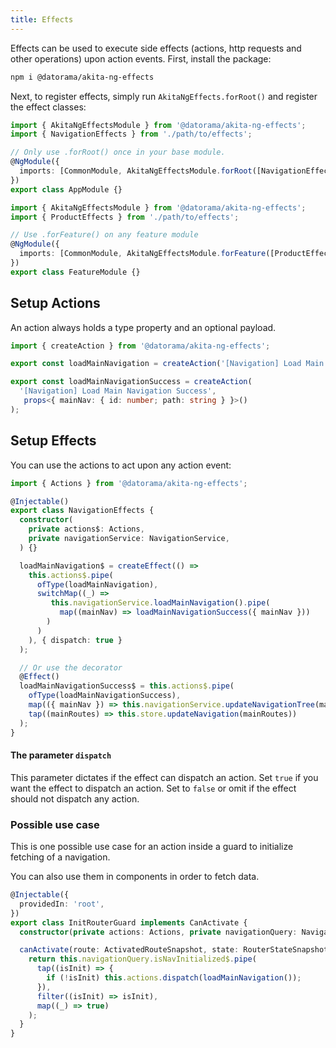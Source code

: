 ```yaml
---
title: Effects
---
```


Effects can be used to execute side effects (actions, http requests and other operations) upon action events. First, install the package:

```bash
npm i @datorama/akita-ng-effects
```

Next, to register effects, simply run `AkitaNgEffects.forRoot()` and register the effect classes:

```ts title="app.module.ts"
import { AkitaNgEffectsModule } from '@datorama/akita-ng-effects';
import { NavigationEffects } from './path/to/effects';

// Only use .forRoot() once in your base module.
@NgModule({
  imports: [CommonModule, AkitaNgEffectsModule.forRoot([NavigationEffects])],
})
export class AppModule {}
```

```ts title="product.module.ts"
import { AkitaNgEffectsModule } from '@datorama/akita-ng-effects';
import { ProductEffects } from './path/to/effects';

// Use .forFeature() on any feature module
@NgModule({
  imports: [CommonModule, AkitaNgEffectsModule.forFeature([ProductEffects])],
})
export class FeatureModule {}
```

## Setup Actions

An action always holds a type property and an optional payload.

```ts title="navigation.actions.ts"
import { createAction } from '@datorama/akita-ng-effects';

export const loadMainNavigation = createAction('[Navigation] Load Main Navigation');

export const loadMainNavigationSuccess = createAction(
  '[Navigation] Load Main Navigation Success',
   props<{ mainNav: { id: number; path: string } }>()
);
```

## Setup Effects

You can use the actions to act upon any action event:

```ts title="navigation.effect.ts"
import { Actions } from '@datorama/akita-ng-effects';

@Injectable()
export class NavigationEffects {
  constructor(
    private actions$: Actions,
    private navigationService: NavigationService,
  ) {}

  loadMainNavigation$ = createEffect(() =>
    this.actions$.pipe(
      ofType(loadMainNavigation),
      switchMap((_) =>
         this.navigationService.loadMainNavigation().pipe(
           map((mainNav) => loadMainNavigationSuccess({ mainNav }))
        )
      )
    ), { dispatch: true }
  );

  // Or use the decorator
  @Effect()
  loadMainNavigationSuccess$ = this.actions$.pipe(
    ofType(loadMainNavigationSuccess),
    map(({ mainNav }) => this.navigationService.updateNavigationTree(mainNav)),
    tap((mainRoutes) => this.store.updateNavigation(mainRoutes))
  );
}
```

#### The parameter `dispatch`
This parameter dictates if the effect can dispatch an action. Set `true` if you want the effect to dispatch an action. Set to `false` or omit if the effect should not dispatch any action.

### Possible use case

This is one possible use case for an action inside a guard to initialize fetching of a navigation.

You can also use them in components in order to fetch data.

```ts title="init-route.guard.ts"
@Injectable({
  providedIn: 'root',
})
export class InitRouterGuard implements CanActivate {
  constructor(private actions: Actions, private navigationQuery: NavigationQuery) {}

  canActivate(route: ActivatedRouteSnapshot, state: RouterStateSnapshot): Observable<boolean | UrlTree> {
    return this.navigationQuery.isNavInitialized$.pipe(
      tap((isInit) => {
        if (!isInit) this.actions.dispatch(loadMainNavigation());
      }),
      filter((isInit) => isInit),
      map((_) => true)
    );
  }
}
```
